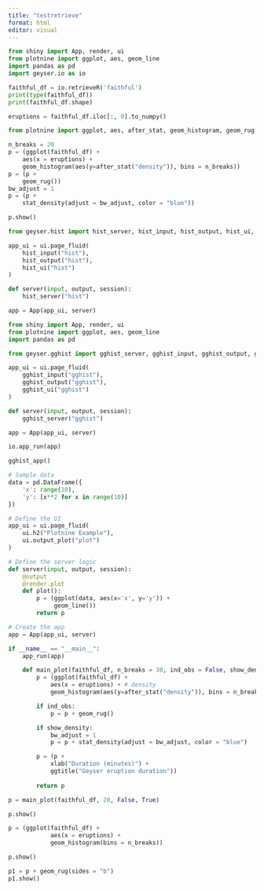 ```yaml
---
title: "testretrieve"
format: html
editor: visual
---
```


```python
from shiny import App, render, ui
from plotnine import ggplot, aes, geom_line
import pandas as pd
import geyser.io as io

faithful_df = io.retrieveR('faithful')
print(type(faithful_df))
print(faithful_df.shape)
```

```python
eruptions = faithful_df.iloc[:, 0].to_numpy()
```

```python
from plotnine import ggplot, aes, after_stat, geom_histogram, geom_rug, stat_density

n_breaks = 20
p = (ggplot(faithful_df) +
    aes(x = eruptions) + 
    geom_histogram(aes(y=after_stat("density")), bins = n_breaks))
p = (p +
    geom_rug())
bw_adjust = 1
p = (p + 
    stat_density(adjust = bw_adjust, color = "blue"))
```

```python
p.show()
```

```python
from geyser.hist import hist_server, hist_input, hist_output, hist_ui, hist_app

app_ui = ui.page_fluid(
    hist_input("hist"),
    hist_output("hist"),
    hist_ui("hist")
)

def server(input, output, session):
    hist_server("hist")

app = App(app_ui, server)
```

```python
from shiny import App, render, ui
from plotnine import ggplot, aes, geom_line
import pandas as pd

from geyser.gghist import gghist_server, gghist_input, gghist_output, gghist_ui, gghist_app

app_ui = ui.page_fluid(
    gghist_input("gghist"),
    gghist_output("gghist"),
    gghist_ui("gghist")
)

def server(input, output, session):
    gghist_server("gghist")

app = App(app_ui, server)
```

```python
io.app_run(app)
```

```python
gghist_app()
```

```python
# Sample data
data = pd.DataFrame({
    'x': range(10),
    'y': [x**2 for x in range(10)]
})

# Define the UI
app_ui = ui.page_fluid(
    ui.h2("Plotnine Example"),
    ui.output_plot("plot")
)

# Define the server logic
def server(input, output, session):
    @output
    @render.plot
    def plot():
        p = (ggplot(data, aes(x='x', y='y')) +
             geom_line())
        return p

# Create the app
app = App(app_ui, server)
```

```python
if __name__ == "__main__":
    app_run(app)
```

```python
    def main_plot(faithful_df, n_breaks = 30, ind_obs = False, show_density = False):
        p = (ggplot(faithful_df) +
            aes(x = eruptions) + # density
            geom_histogram(aes(y=after_stat("density")), bins = n_breaks))

        if ind_obs:
            p = p + geom_rug()

        if show_density:
            bw_adjust = 1
            p = p + stat_density(adjust = bw_adjust, color = "blue")

        p = (p +
            xlab("Duration (minutes)") +
            ggtitle("Geyser eruption duration"))
        
        return p

```

```python
p = main_plot(faithful_df, 20, False, True)
```

```python
p.show()
```

```python
p = (ggplot(faithful_df) +
            aes(x = eruptions) +
            geom_histogram(bins = n_breaks))
```

```python
p.show()
```

```python
p1 = p + geom_rug(sides = "b")
p1.show()
```
